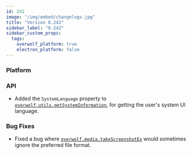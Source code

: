 ```yaml
---
id: 242
image: "/img/embed/changelogs.jpg"
title: "Version 0.242"
sidebar_label: "0.242"
sidebar_custom_props:
  tags:
    overwolf_platform: true
    electron_platform: false
---
```


### Platform

### API
- Added the `SystemLanguage` property to [`overwolf.utils.getSystemInformation`](/api/utils#getsysteminformationcallback), for getting the user's system UI language.

### Bug Fixes
- Fixed a bug where [`overwolf.media.takeScreenshotEx`](/api/media#takescreenshotextargetpath-options-callback) would sometimes ignore the preferred file format.